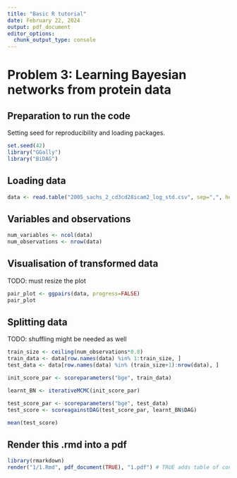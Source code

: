 ```yaml
---
title: "Basic R tutorial"
date: February 22, 2024
output: pdf_document
editor_options: 
  chunk_output_type: console
---
```


# Problem 3: Learning Bayesian networks from protein data

## Preparation to run the code

Setting seed for reproducibility and loading packages.

```r
set.seed(42)
library("GGally")
library("BiDAG")
```

## Loading data

```r
data <- read.table("2005_sachs_2_cd3cd28icam2_log_std.csv", sep=",", header=TRUE)
```

## Variables and observations

```r
num_variables <- ncol(data)
num_observations <- nrow(data)
```

## Visualisation of transformed data

TODO: must resize the plot

```r
pair_plot <- ggpairs(data, progress=FALSE)
pair_plot
```

## Splitting data

TODO: shuffling might be needed as well

```r
train_size <- ceiling(num_observations*0.8)
train_data <- data[row.names(data) %in% 1:train_size, ]
test_data <- data[row.names(data) %in% (train_size+1):nrow(data), ]
```

```r
init_score_par <- scoreparameters("bge", train_data)
```

```r
learnt_BN <- iterativeMCMC(init_score_par)
```

```r
test_score_par <- scoreparameters("bge", test_data)
test_score <- scoreagainstDAG(test_score_par, learnt_BN$DAG)
```

```r
mean(test_score)
```

## Render this .rmd into a pdf

```r
library(rmarkdown)
render("1/1.Rmd", pdf_document(TRUE), "1.pdf") # TRUE adds table of content
```
